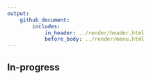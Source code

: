 ```yaml
---
output: 
    github_document:
        includes: 
            in_header: ../render/header.html
            before_body: ../render/menu.html
---
```


## In-progress

<!--
## QL at NC State

Description and my role.  

## Project with Bio

Links to the activities too.
-->